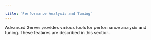 ---

title: "Performance Analysis and Tuning"
---

<div id="performance_analysis_and_tuning" class="registered_link"></div>

Advanced Server provides various tools for performance analysis and tuning. These features are described in this section.